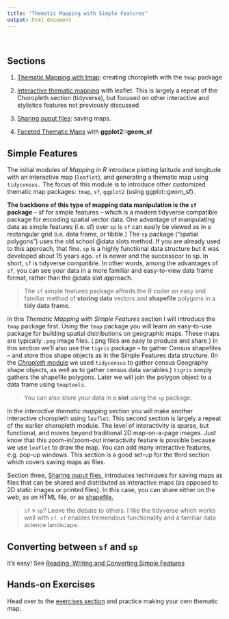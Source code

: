 ```yaml
---
title: "Thematic Mapping with Simple Features"
output: html_document
---
```

&nbsp;

## Sections

1. [Thematic Mapping with tmap](031_thematic_mapping.html): creating choropleth with the `tmap` package

1. [Interactive thematic mapping](033_thematic_leaflet_example.html) with leaflet.  This is largely a repeat of the Choropleth section (tidyverse), but focused on other interactive and stylistics features not previously discussed.

1. [Sharing ouput files](036_thematic_mapping-outputs-fullwebpage.html): saving maps.

1. [Faceted Thematic Maps](039_facet_example.html) with **ggplot2::geom_sf**

## Simple Features

The initial modules of *Mapping in R* introduce plotting latitude and longitude with an interactive map (`leaflet`), and generating a thematic map using `tidycensus.`  The focus of this module is to introduce other customized thematic map packages: `tmap`, `sf`, `ggplot2` (using ggplot::geom_sf).  

**The backbone of this type of mapping data manipulation is the `sf` package** -- sf for simple features -- which is a modern tidyverse compatible package for encoding spatial vector data. One advantage of manipulating data as simple features (i.e. sf) over `sp` is `sf` can easily be viewed as in a rectangular grid (i.e. data frame, or tibble.) The `sp` package ("spatial polygons") uses the old school @data slots method.  If you are already used to this approach, that fine.  `sp` is a highly functional data structure but it was developed about 15 years ago.  `sf` is newer and the successcor to sp.  In short, `sf` is tidyverse compatible.  In other words, among the advantages of `sf`, you can see your data in a more familiar and easy-to-view data frame format, rather than the @data slot approach.  

> The `sf` simple features package affords the R coder an easy and familiar method of **storing data** vectors and **shapefile** polygons in a **tidy data frame**.

In this *Thematic Mapping with Simple Features* section I will introduce the `tmap` package first.  Using the `tmap` package you will learn an easy-to-use package for building spatial distributions on geographic maps.  These maps are typically `.png` image files.  (.png files are easy to produce and share.)  In this section we'll also use the `tigris` package -- to gather Census shapefiles -- and store thos shape objects as in the Simple Features data structure.  (In the [*Chropleth* module](02_choropleth.html) we used `tidycensus` to gather census Geography shape objects, as well as to gather census data variables.)  `tigris` simply gathers the shapefile polygons.  Later we will join the polygon object to a data frame using `tmaptools`.  

> You can also store your data in a **slot** using the `sp` package.

In the *interactive thematic mapping* section you will make another interactive choropleth using `leaflet`.  This second section is largely a repeat of the earlier choropleth module. The level of interactivity is sparse, but functional, and moves beyond traditional 2D map-on-a-page images. Just know that this zoom-in/zoom-out interactivity feature is possible because we use `leaflet` to draw the map.  You can add many interactive features, e.g. pop-up windows.  This section is a good set-up for the third section which covers saving maps as files.  

Section three, [Sharing ouput files](036_thematic_mapping-outputs-fullwebpage.html), introduces techniques for saving maps as files that can be shared and distributed as interactive maps (as opposed to 2D static images or printed files).  In this case, you can share either on the web, as an HTML file, or as [shapefile.](next.html#shapefiles)

> `sf` v `sp`?  Leave the debate to others.  I like the tidyverse which works well with `sf`.  `sf` enables tremendous functionality and a familiar data science landscape.  

## Converting between `sf` and `sp`

It's easy! See [Reading, Writing and Converting Simple Features](https://r-spatial.github.io/sf/articles/sf2.html) 


## Hands-on Exercises

Head over to the [exercises section](exercises.html) and practice making your own thematic map.

